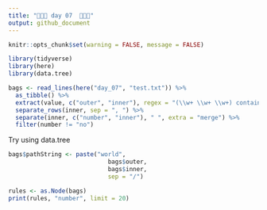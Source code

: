 ```yaml
---
title: "🎄🎄🎄 day 07  🎄🎄🎄"
output: github_document
---
```

```r
knitr::opts_chunk$set(warning = FALSE, message = FALSE)
```

```r
library(tidyverse)
library(here)
library(data.tree)
```

```r
bags <- read_lines(here("day_07", "test.txt")) %>% 
  as_tibble() %>% 
  extract(value, c("outer", "inner"), regex = "(\\w+ \\w+ \\w+) contain (.+)\\.") %>% 
  separate_rows(inner, sep = ", ") %>%
  separate(inner, c("number", "inner"), " ", extra = "merge") %>% 
  filter(number != "no")

```


Try using data.tree

```r

bags$pathString <- paste("world", 
                            bags$outer, 
                            bags$inner, 
                            sep = "/")

rules <- as.Node(bags)
print(rules, "number", limit = 20)

```


